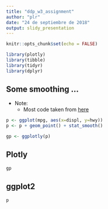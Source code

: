 ---
title: "ddp_w3_assignment"
author: "plr"
date: "24 de septiembre de 2018"
output: slidy_presentation
---

```{r setup, include=FALSE}
knitr::opts_chunk$set(echo = FALSE)

library(plotly)
library(tibble)
library(tidyr)
library(dplyr)

```

## Some smoothing ...

* Note:
   * Most code taken from [here](https://plot.ly/ggplot2/stat_smooth/)
   
```{r}

p <- ggplot(mpg, aes(x=displ, y=hwy))
p <- p + geom_point() + stat_smooth()

gp <- ggplotly(p)
```

## Plotly
```{r, warning=FALSE}
gp
```


## ggplot2
```{r, warning=FALSE}
p
```



